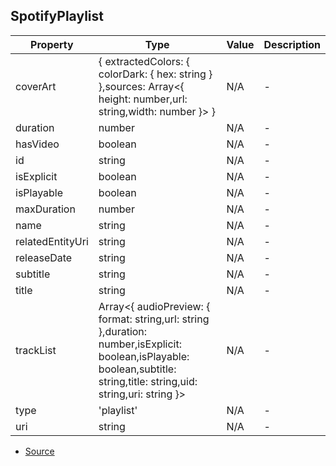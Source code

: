 ## SpotifyPlaylist


| Property | Type | Value | Description |
| ----------- | ----------- | ----------- | ----------- |
| coverArt | \{ extractedColors: \{ colorDark: \{ hex: string } },sources: Array\<\{ height: number,url: string,width: number }> } | N/A | - |
| duration | number | N/A | - |
| hasVideo | boolean | N/A | - |
| id | string | N/A | - |
| isExplicit | boolean | N/A | - |
| isPlayable | boolean | N/A | - |
| maxDuration | number | N/A | - |
| name | string | N/A | - |
| relatedEntityUri | string | N/A | - |
| releaseDate | string | N/A | - |
| subtitle | string | N/A | - |
| title | string | N/A | - |
| trackList | Array\<\{ audioPreview: \{ format: string,url: string },duration: number,isExplicit: boolean,isPlayable: boolean,subtitle: string,title: string,uid: string,uri: string }> | N/A | - |
| type | 'playlist' | N/A | - |
| uri | string | N/A | - |


- [Source](https://github.com/Androz2091/discord-player/blob/0ea7a3e/packages/extractor/src/extractors/YoutubeExtractor.ts#L525)